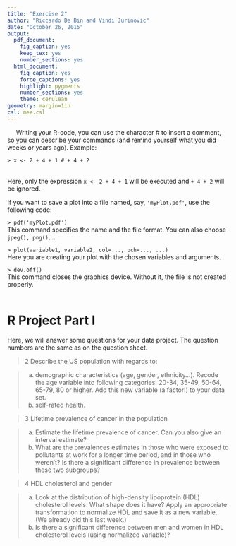 ```yaml
---
title: "Exercise 2"
author: "Riccardo De Bin and Vindi Jurinovic"
date: "October 26, 2015"
output:
  pdf_document:
    fig_caption: yes
    keep_tex: yes
    number_sections: yes
  html_document:
    fig_caption: yes
    force_captions: yes
    highlight: pygments
    number_sections: yes
    theme: cerulean
geometry: margin=1in
csl: mee.csl
---
```


&nbsp;&nbsp;&nbsp;&nbsp;&nbsp;Writing your R-code, you can use the character # to insert a comment, so you can describe your commands (and remind yourself what you did weeks or years ago). Example:     
  
```
> x <- 2 + 4 + 1 # + 4 + 2
```
\
Here, only the expression `x <- 2 + 4 + 1 ` will be executed and `+ 4 + 2` will be ignored.
\


If you want to save a plot into a file named, say, `'myPlot.pdf'`, use the following code:

`> pdf('myPlot.pdf')`
\
This command specifies the name and the file format. You can also choose `jpeg(), png()`,...

`> plot(variable1, variable2, col=..., pch=..., ...)`
\
Here you are creating your plot with the chosen variables and arguments.

`> dev.off()`
\
This command closes the graphics device. Without it, the file is not created properly.    
\




# R Project Part I
Here, we will answer some questions for your data project. The question numbers are the same as on the question sheet.

>2 Describe the US population with regards to:

> a) demographic characteristics (age, gender, ethnicity...). Recode the age variable into following categories: 20-34, 35-49, 50-64, 65-79, 80 or higher. Add this new variable (a factor!) to your data set.
> b) self-rated health.

>3 Lifetime prevalence of cancer in the population

> a) Estimate the lifetime prevalence of cancer. Can you also give an interval estimate?
> b) What are the prevalences estimates in those who were exposed to pollutants at work for a longer time period, and in those who weren't? Is there a significant difference in prevalence between these two subgroups?

>4 HDL cholesterol and gender

> a) Look at the distribution of high-density lipoprotein (HDL) cholesterol levels. What shape does it have? Apply an appropriate transformation to normalize HDL and save it as a new variable. (We already did this last week.)
> b) Is there a significant difference between men and women in HDL cholesterol levels (using normalized variable)?
